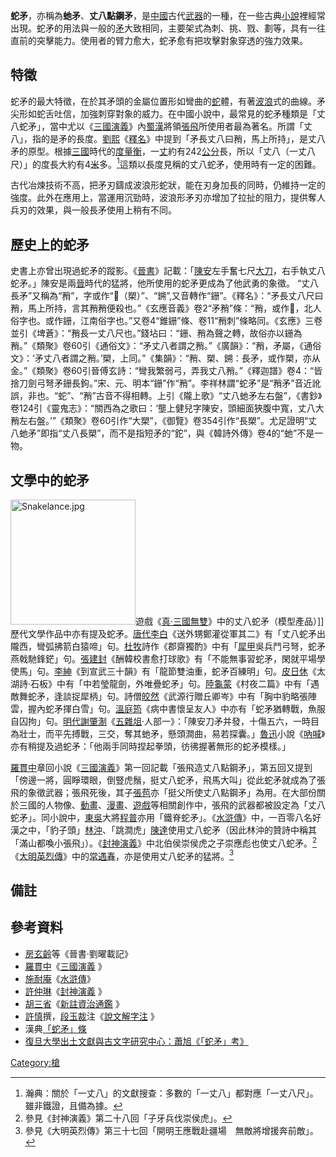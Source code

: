 '''蛇矛'''，亦稱為'''虵矛'''、'''丈八點鋼矛'''，是[[中國|中國]]古代[[武器|武器]]的一種，在一些古典[[小說|小說]]裡經常出現。蛇矛的用法與一般的[[矛|矛]]大致相同，主要架式為刺、挑、戮、劃等，具有一往直前的突擊能力。使用者的臂力愈大，蛇矛愈有把攻擊對象穿透的強力效果。

==特徵==
蛇矛的最大特徵，在於其矛頭的金屬位置形如彎曲的[[蛇|蛇]]體，有著[[波浪|波浪]]式的曲線。矛尖形如蛇舌吐信，加強刺穿對象的威力。在中國小說中，最常見的蛇矛種類是「丈八蛇矛」，當中尤以《[[三國演義|三國演義]]》內[[蜀漢|蜀漢]]將領[[張飛|張飛]]所使用者最為著名。所謂「丈八」，指的是矛的長度。[[劉熙_(學者)|劉熙]]《[[釋名|釋名]]》中提到「矛長丈八曰矟，馬上所持」，是丈八矛的原型。根據[[三國|三國]]時代的[[度量衡|度量衡]]，一[[丈|丈]]約有242[[公分|公分]]長，所以「丈八（一丈八尺）」的度長大約有4[[米_(單位)|米]]多。<ref>瀚典：關於「一丈八」的文獻搜查：多數的「一丈八」都對應「一丈八尺」。雖非鐵證，且備為據。</ref>這類以長度見稱的丈八蛇矛，使用時有一定的困難。

古代冶煉技術不高，把矛刃鑄成波浪形蛇狀，能在刃身加長的同時，仍維持一定的強度。此外在應用上，當運用沉勁時，波浪形矛刃亦增加了拉扯的阻力，提供奪人兵刃的效果，與一般長矛使用上稍有不同。

==歷史上的蛇矛==
史書上亦曾出現過蛇矛的蹤影。《[[晉書|晉書]]》記載：「[[陳安_(晉朝)|陳安]]左手奮七尺[[大刀|大刀]]，右手執丈八蛇矛。」陳安是兩[[晉|晉]]時代的猛將，他所使用的蛇矛更成為了他武勇的象徵。
“丈八長矛”又稱為“矟”，字或作“𣓞（槊）”、“鎙”,又音轉作“銏”。《釋名》：“矛長丈八尺曰矟，馬上所持，言其矟矟便殺也。”《玄應音義》卷2“矛矟”條：“矟，或作𣓞，北人俗字也。或作銏，江南俗字也。”又卷4“錐銏”條、卷11“矟刺”條略同。《玄應》三卷並引《埤蒼》：“矟長一丈八尺也。”錢坫曰：“銏、矟為聲之轉，故俗亦以銏為矟。”《類聚》卷60引《通俗文》：“矛丈八者謂之矟。”《廣韻》：“矟，矛屬，《通俗文》：‘矛丈八者謂之矟。’槊，上同。”《集韻》：“矟、槊、鎙：長矛，或作槊，亦从金。”《類聚》卷60引晉傅玄詩：“彎我繁弱弓，弄我丈八矟。”《釋迦譜》卷4：“皆捨刀劍弓弩矛銏長鉤。”宋、元、明本“銏”作“矟”。李祥林謂“蛇矛”是“矟矛”音近訛誤，非也。“蛇”、“矟”古音不得相轉。上引《隴上歌》“丈八虵矛左右盤”，《書鈔》卷124引《靈鬼志》：“關西為之歌曰：‘壟上健兒字陳安，頭細面狹腹中寬，丈八大矟左右盤。’”《類聚》卷60引作“大槊”，《御覽》卷354引作“長槊”。尤足證明“丈八虵矛”即指“丈八長槊”，而不是指短矛的“鉈”，與《韓詩外傳》卷4的“虵”不是一物。

==文學中的蛇矛==
[[File:Snakelance.jpg|200px]]遊戲《[[真·三國無雙|真·三國無雙]]》中的丈八蛇矛（模型產品）]]
歷代文學作品中亦有提及蛇矛。[[唐代|唐代]][[李白|李白]]《送外甥鄭灌從軍其二》有「丈八蛇矛出隴西，彎弧拂箭白猿啼」句。[[杜牧|杜牧]]詩作《郡齋獨酌》中有「[[犀甲|犀甲]]吳兵鬥弓弩，蛇矛燕戟馳鋒鋩」句。[[張建封|張建封]]《酬韓校書愈打球歌》有「不能無事習蛇矛，閑就平場學使馬」句。[[李紳|李紳]]《到宣武三十韻》有「龍節雙油重，蛇矛百練明」句。[[皮日休|皮日休]]《太湖詩·石板》中有「中若瑩龍劍，外唯疊蛇矛」句。[[陸龜蒙|陸龜蒙]]《村夜二篇》中有「遇敵舞蛇矛，逢談捉犀柄」句。詩僧[[皎然|皎然]]《武源行贈丘卿岑》中有「胸中豹略張陣雲，握內蛇矛揮白雪」句。[[溫庭筠|溫庭筠]]《病中書懷呈友人》中亦有「蛇矛猶轉戰，魚服自囚拘」句。[[明代|明代]][[謝肇淛|謝肇淛]]《[[五雜俎|五雜俎]]·人部一》：「陳安刀矛并發，十傷五六，一時目為壯士，而平先搏戰，三交，奪其虵矛，懸頭澗曲，易若探囊。」[[魯迅|魯迅]]小說《[[吶喊|吶喊]]》亦有稍提及過蛇矛：「他兩手同時捏起拳頭，彷彿握著無形的蛇矛模樣。」

[[羅貫中|羅貫中]]章回小說《[[三國演義|三國演義]]》第一回記載「張飛造丈八點鋼矛」，第五回又提到「傍邊一將，圓睜環眼，倒豎虎鬚，挺丈八蛇矛，飛馬大叫」從此蛇矛就成為了張飛的象徵武器；張飛死後，其子[[張苞|張苞]]亦「挺父所使丈八點鋼矛」為用。在大部份關於三國的人物像、[[動畫|動畫]]、[[漫畫|漫畫]]、[[遊戲|遊戲]]等相關創作中，張飛的武器都被設定為「丈八蛇矛」。同小說中，[[東吳|東吳]]大將[[程普|程普]]亦用「鐵脊蛇矛」。《[[水滸傳|水滸傳]]》中，一百零八名好漢之中，「豹子頭」[[林沖|林沖]]、「跳澗虎」[[陳達|陳達]]使用丈八蛇矛（因此林沖的贊詩中稱其「滿山都喚小張飛」）。《[[封神演義|封神演義]]》中北伯侯崇侯虎之子崇應彪也使丈八蛇矛。<ref>參見《封神演義》第二十八回「子牙兵伐崇侯虎」。</ref>《[[大明英烈傳|大明英烈傳]]》中的[[常遇春|常遇春]]，亦是使用丈八蛇矛的猛將。<ref>參見《大明英烈傳》第三十七回「開明王應戰赴疆場　無敵將增援奔前敵」。</ref>

==備註==
{{reflist}}

==參考資料==
*[[房玄齡|房玄齡]]等《晉書‧劉曜載記》
*[[羅貫中|羅貫中]]《[http://sokamonline.com/3King/3King001.cfm 三國演義] {{Wayback|url=http://sokamonline.com/3King/3King001.cfm |date=20210416131811 }}》
*[[施耐庵|施耐庵]]《[https://web.archive.org/web/20080312215004/http://cls.hs.yzu.edu.tw/shz/bin/body.asp?CHNO=002 水滸傳]》
*[[許仲琳|許仲琳]]《[http://zh.wikisource.org/wiki/%E5%B0%81%E7%A5%9E%E6%BC%94%E7%BE%A9/%E5%8D%B7028 封神演義] {{Wayback|url=http://zh.wikisource.org/wiki/%E5%B0%81%E7%A5%9E%E6%BC%94%E7%BE%A9/%E5%8D%B7028 |date=20210227104854 }}》
*[[胡三省|胡三省]]《[http://www.guoxue123.com/shibu/0101/01zztjhz/015.htm 新註資治通鑑] {{Wayback|url=http://www.guoxue123.com/shibu/0101/01zztjhz/015.htm |date=20201103041149 }}》
*[[許慎|許慎]]撰，[[段玉裁|段玉裁]]注《[http://images.gg-art.com/g/g8n8gmjm.jpg 說文解字注] {{Wayback|url=http://images.gg-art.com/g/g8n8gmjm.jpg |date=20201103010424 }}》
*漢典[http://www.zdic.net/cd/ci/11/ZdicE8Zdic9BZdic87231005.htm 「蛇矛」條] {{Wayback|url=http://www.zdic.net/cd/ci/11/ZdicE8Zdic9BZdic87231005.htm |date=20120306204441 }}
*[http://www.gwz.fudan.edu.cn/SrcShow.asp?Src_ID=1814 復旦大學出土文獻與古文字研究中心：蕭旭《「蛇矛」考》] {{Wayback|url=http://www.gwz.fudan.edu.cn/SrcShow.asp?Src_ID=1814 |date=20160304191107 }}

[[Category:槍|Category:槍]]